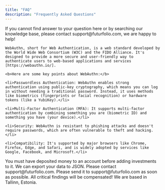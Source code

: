 ```yaml
---
title: "FAQ"
description: "Frequently Asked Questions"
---
```


<Note>
  If you cannot find answer to your question here or by searching our knowledge base, please contact support@futurfolio.com, we are happy to help!
</Note>

<AccordionGroup>
  <Accordion title="What is WebAuthN and why is it used by Futurfolio?">
    
    WebAuthn, short for Web Authentication, is a web standard developed by the World Wide Web Consortium (W3C) and the FIDO Alliance. It's designed to provide a more secure and user-friendly way to authenticate users to web-based applications and services [https://webauthn.io/].

    <b>Here are some key points about WebAuthn:</b>

    <li>Passwordless Authentication: WebAuthn enables strong authentication using public-key cryptography, which means you can log in without needing a traditional password. Instead, it uses methods like biometrics (fingerprints or facial recognition) or hardware tokens (like a YubiKey).</li>

    <li>Multi-Factor Authentication (MFA): It supports multi-factor authentication by combining something you are (biometric ID) and something you have (your device).</li>

    <li>Security: WebAuthn is resistant to phishing attacks and doesn't require passwords, which are often vulnerable to theft and hacking.</li>

    <li>Compatibility: It's supported by major browsers like Chrome, Firefox, Edge, and Safari, and is widely adopted by services like Google, Facebook, and Microsoft.</li>

  </Accordion>

  <Accordion title="I cannot add an investment">
    You must have deposited money to an account before adding investments to it.
  </Accordion>

  <Accordion title="Can I export data out later?">
    We can export your data to JSON. Please contact support@futurfolio.com.
  </Accordion>

  <Accordion title="I found a bug or a security issue, where do I report it?">
    Please send it to support@futurfolio.com as soon as possible. All critical findings will be compensated!
  </Accordion>

  <Accordion title="Where is Futurfolio based?">
    We are based in Tallinn, Estonia.
  </Accordion>
</AccordionGroup>
